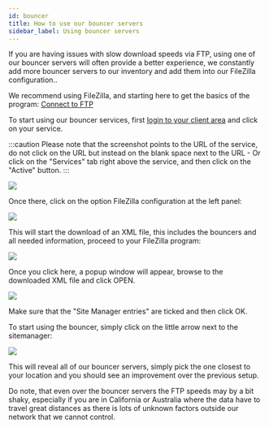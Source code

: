 ```yaml
---
id: bouncer
title: How to use our bouncer servers
sidebar_label: Using bouncer servers
---
```


If you are having issues with slow download speeds via FTP, using one of our bouncer servers will often provide a better experience, we constantly add more bouncer servers to our inventory and add them into our FileZilla configuration..

We recommend using FileZilla, and starting here to get the basics of the program: [Connect to FTP](/shared-storage/file-access/connect-ftp)

To start using our bouncer services, first [login to your client area](https://panel.seedbox.io/clientarea.php?action=services) and click on your service.

:::caution
Please note that the screenshot points to the URL of the service, do not click on the URL but instead on the blank space next to the URL - Or click on the "Services" tab right above the service, and then click on the "Active" button.
:::

![](http://i.imgur.com/RmoPc8Y.png)

Once there, click on the option FileZilla configuration at the left panel:

![](http://i.imgur.com/D4hDVGG.png)

This will start the download of an XML file, this includes the bouncers and all needed information, proceed to your FileZilla program:

![](http://i.imgur.com/iVwwvnM.png)

Once you click here, a popup window will appear, browse to the downloaded XML file and click OPEN.

![](http://i.imgur.com/UdGjReB.png)

Make sure that the "Site Manager entries" are ticked and then click OK.

To start using the bouncer, simply click on the little arrow next to the sitemanager:

![](http://i.imgur.com/c1y2Zt9.png)

This will reveal all of our bouncer servers, simply pick the one closest to your location and you should see an improvement over the previous setup.

Do note, that even over the bouncer servers the FTP speeds may by a bit shaky, especially if you are in California or Australia where the data have to travel great distances as there is lots of unknown factors outside our network that we cannot control.
